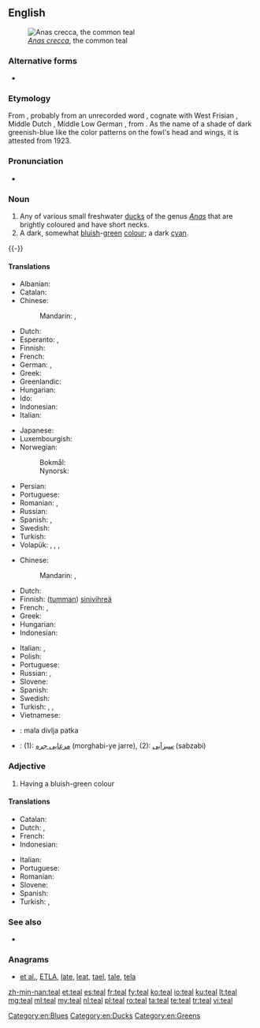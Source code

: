 {{also|TEAL}}
==English==
{{wikipedia}}
[[Image:Sarcelleh 1.jpg|thumb|''[[Anas crecca]]'', the common teal]]

===Alternative forms===
* {{l|en|teale}} {{qualifier|obsolete}}

===Etymology===
From {{etyl|enm|en}} {{m|enm|tele}}, probably from an unrecorded {{etyl|ang|en}} word {{m|ang|*tǣle}}, cognate with West Frisian {{m|fy|tjilling||teal}}, Middle Dutch {{m|dum|teling}} {{gloss|"teal"; Modern Dutch {{m|nl|taling}}}}, Middle Low German {{m|gml|telink}}, from {{etyl|gem-pro|en}} {{m|gem-pro|*tailijaz}}. As the name of a shade of dark greenish-blue like the color patterns on the fowl's head and wings, it is attested from 1923.

===Pronunciation===
* {{rhymes|iːl|lang=en}}

===Noun===
{{en-noun}}

# Any of various small freshwater [[duck]]s of the genus ''[[Anas]]'' that are brightly coloured and have short necks.
# A dark, somewhat [[bluish]]-[[green]] [[color|colour]]; a dark [[cyan]].
#: {{color panel|008888}}

{{-}}

====Translations====
{{trans-top|duck}}
* Albanian: {{t+|sq|bajukë}}
* Catalan: {{t|ca|xarxet comú}}
* Chinese:
*: Mandarin: {{t+|cmn|水鴨|sc=Hani}}, {{t+|cmn|水鸭|tr=shuǐyā|sc=Hani}}
* Dutch: {{t+|nl|taling|m}}
* Esperanto: {{t+|eo|kreko}}, {{t|eo|krekanaso}}
* Finnish: {{t+|fi|tavi}}
* French: {{t+|fr|sarcelle|f}}
* German: {{t|de|Krickente|f}}, {{t|de|Kriekente|f}}
* Greek: {{t+|el|αγριόπαπια|f}}
* Greenlandic: {{t|kl|qeerlutoornaq}}
* Hungarian: {{t+|hu|réce}}
* Ido: {{t+|io|sarcelo}}
* Indonesian: {{t+|id|itik}}
* Italian: {{t|it|alzavola}}
{{trans-mid}}
* Japanese: {{t|ja|小鴨|tr=こがも, kogamo}}
* Luxembourgish: {{t|lb|Wanterint|f}}
* Norwegian:
*: Bokmål: {{t|no|krikkand|m|f}}
*: Nynorsk: {{t|nn|krikkand|f}}
* Persian: {{t|fa|خوتکا|tr=xutkâ|sc=fa-Arab}}
* Portuguese: {{t|pt|patinho|m}}
* Romanian: {{t+|ro|lișiță|f}}, {{t|ro|sarselă|f}}
* Russian: {{t+|ru|чиро́к|m}}
* Spanish: {{t|es|cerceta|f}}, {{t|es|barraquete|m}}
* Swedish: {{t+|sv|kricka|c}}
* Turkish: {{t+|tr|çakırkanat}}
* Volapük: {{qualifier|♂♀}} {{t|vo|krek}}, {{qualifier|♂}} {{t|vo|hikrek}}, {{qualifier|♀}} {{t|vo|jikrek}}, {{qualifier|♂♀ offspring}} {{t|vo|krekül}}
{{trans-bottom}}

{{trans-top|colour}}
* Chinese:
*: Mandarin: {{t|cmn|藍綠色|sc=Hani}}, {{t|cmn|蓝绿色|tr=lánlǜsè|sc=Hani}}
* Dutch: {{t|nl|appelblauwzeegroen|n}}
* Finnish: ([[tumma]]n) [[sinivihreä]]
* French: {{t|fr|bleu sarcelle}}, {{t+|fr|bleu pétrole}}
* Greek: {{t|el|βαθυκύανο|n}}
* Hungarian: {{t+|hu|kékeszöld}}
* Indonesian: {{t+|id|itik}}
{{trans-mid}}
* Italian: {{t|it|blu petrolio}}, {{t|it|foglia di tè}}
* Polish: {{t|pl|barwa morska|n}}
* Portuguese: {{t+|pt|azul-petróleo}}
* Russian: {{t+|ru|зеленова́то-голубо́й|m}} {{qualifier|цвет}}, {{t+|ru|цвет морской волны|m|sc=Cyrl}}
* Slovene: {{t|sl|turkizna}}
* Spanish: {{t|es|azul petróleo|m}}
* Swedish: {{t|sv|teal}}
* Turkish: {{t+|tr|teal}}, {{t+|tr|petrol yeşili}}, {{t+|tr|ördekbaşı}}
* Vietnamese: {{t|vi|mòng két.}}
{{trans-bottom}}

{{checktrans-top}}
* {{ttbc|sh}}: mala divlja patka {{g|f}}
* {{ttbc|fa}}: (1): [[مرغابی جره]] (morghabi-ye jarre), (2): [[سبزآبی]] (sabzabi)
{{trans-bottom}}

===Adjective===
{{en-adj}}

# Having a bluish-green colour

====Translations====
{{trans-top|colour}}
* Catalan: {{t|ca|xarxet}}
* Dutch: {{t|nl|appelblauwzeegroen}}, {{t|nl|appelblauwzeegroene}}
* French: {{t+|fr|sarcelle|m}}
* Indonesian: {{t+|id|itik}}
{{trans-mid}}
* Italian: {{t|it|foglia di tè}}
* Portuguese: {{t+|pt|azul-petróleo}}
* Romanian: {{t|ro|albastru-verzui}}
* Slovene: {{t|sl|turkizen}}
* Spanish: {{t|es|azul petróleo}}
* Turkish: {{t+|tr|petrol yeşili}}, {{t+|tr|ördekbaşı}}
{{trans-bottom}}

===See also===
{{table:colors/en}}
* {{list:blues/en}}

===Anagrams===
* [[et al.#English|et al.]], [[ETLA#English|ETLA]], [[late#English|late]], [[leat#English|leat]], [[tael#English|tael]], [[tale#English|tale]], [[tela#English|tela]]

[[Category:en:Blues]]
[[Category:en:Ducks]]
[[Category:en:Greens]]

[[zh-min-nan:teal]]
[[et:teal]]
[[es:teal]]
[[fr:teal]]
[[fy:teal]]
[[ko:teal]]
[[io:teal]]
[[ku:teal]]
[[lt:teal]]
[[mg:teal]]
[[ml:teal]]
[[my:teal]]
[[nl:teal]]
[[pl:teal]]
[[ro:teal]]
[[ta:teal]]
[[te:teal]]
[[tr:teal]]
[[vi:teal]]